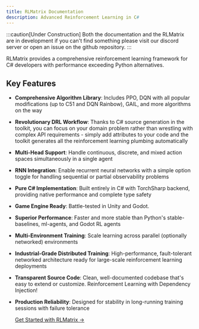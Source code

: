 ```yaml
---
title: RLMatrix Documentation
description: Advanced Reinforcement Learning in C#
---
```


:::caution[Under Construction]
Both the documentation and the RLMatrix are in development if you can't find something please visit our discord server or open an issue on the github repository.
:::


RLMatrix provides a comprehensive reinforcement learning framework for C# developers with performance exceeding Python alternatives.
## Key Features

- **Comprehensive Algorithm Library**: Includes PPO, DQN with all popular modifications (up to C51 and DQN Rainbow), GAIL, and more algorithms on the way
- **Revolutionary DRL Workflow**: Thanks to C# source generation in the toolkit, you can focus on your domain problem rather than wrestling with complex API requirements - simply add attributes to your code and the toolkit generates all the reinforcement learning plumbing automatically
- **Multi-Head Support**: Handle continuous, discrete, and mixed action spaces simultaneously in a single agent
- **RNN Integration**: Enable recurrent neural networks with a simple option toggle for handling sequential or partial observability problems
- **Pure C# Implementation**: Built entirely in C# with TorchSharp backend, providing native performance and complete type safety
- **Game Engine Ready**: Battle-tested in Unity and Godot.
- **Superior Performance**: Faster and more stable than Python's stable-baselines, ml-agents, and Godot RL agents
- **Multi-Environment Training**: Scale learning across parallel (optionally networked) environments
- **Industrial-Grade Distributed Training**: High-performance, fault-tolerant networked architecture ready for large-scale reinforcement learning deployments
- **Transparent Source Code**: Clean, well-documented codebase that's easy to extend or customize. Reinforcement Learning with Dependency Injection! 
- **Production Reliability**: Designed for stability in long-running training sessions with failure tolerance


    [Get Started with RLMatrix →](/beginner/gettingstarted/)